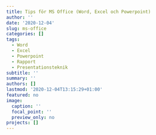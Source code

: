 ```yaml
---
title: Tips för MS Office (Word, Excel och Powerpoint)
author: ''
date: '2020-12-04'
slug: ms-office
categories: []
tags:
  - Word
  - Excel
  - Powerpoint
  - Rapport
  - Presentationsteknik
subtitle: ''
summary: ''
authors: []
lastmod: '2020-12-04T13:15:29+01:00'
featured: no
image:
  caption: ''
  focal_point: ''
  preview_only: no
projects: []
---
```

